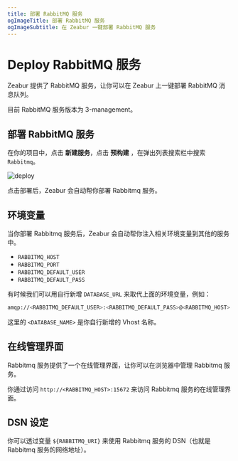 ```yaml
---
title: 部署 RabbitMQ 服务
ogImageTitle: 部署 RabbitMQ 服务
ogImageSubtitle: 在 Zeabur 一键部署 RabbitMQ 服务
---
```





# Deploy RabbitMQ 服务

Zeabur 提供了 RabbitMQ 服务，让你可以在 Zeabur 上一键部署 RabbitMQ 消息队列。

<Callout type="info" emoji="ℹ️">
    目前 RabbitMQ 服务版本为 3-management。
</Callout>

## 部署 RabbitMQ 服务

在你的项目中，点击 **新建服务**，点击 **预构建** ，在弹出列表搜索栏中搜索 `Rabbitmq`。

![deploy](/deploy/common/select-service.en-US.png)


点击部署后，Zeabur 会自动帮你部署 Rabbitmq 服务。

## 环境变量


当你部署 Rabbitmq 服务后，Zeabur 会自动帮你注入相关环境变量到其他的服务中。

 - `RABBITMQ_HOST`
 - `RABBITMQ_PORT`
 - `RABBITMQ_DEFAULT_USER`
 - `RABBITMQ_DEFAULT_PASS`

有时候我们可以用自行新增 `DATABASE_URL` 来取代上面的环境变量，例如：

```bash copy
amqp://<RABBITMQ_DEFAULT_USER>:<RABBITMQ_DEFAULT_PASS>@<RABBITMQ_HOST>:<RABBITMQ_PORT>/<DATABASE_NAME>
```

这里的 `<DATABASE_NAME>` 是你自行新增的 Vhost 名称。

## 在线管理界面

Rabbitmq 服务提供了一个在线管理界面，让你可以在浏览器中管理 Rabbitmq 服务。

你通过访问 `http://<RABBITMQ_HOST>:15672` 来访问 Rabbitmq 服务的在线管理界面。

## DSN 设定

你可以透过变量 `${RABBITMQ_URI}` 来使用 Rabbitmq 服务的 DSN（也就是 Rabbitmq 服务的网络地址）。



